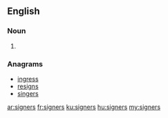 ==English==

===Noun===
{{head|en|plural}}

# {{plural of|signer|lang=en|nocat=1}}

===Anagrams===
* [[ingress#English|ingress]]
* [[resigns#English|resigns]]
* [[singers#English|singers]]

[[ar:signers]]
[[fr:signers]]
[[ku:signers]]
[[hu:signers]]
[[my:signers]]